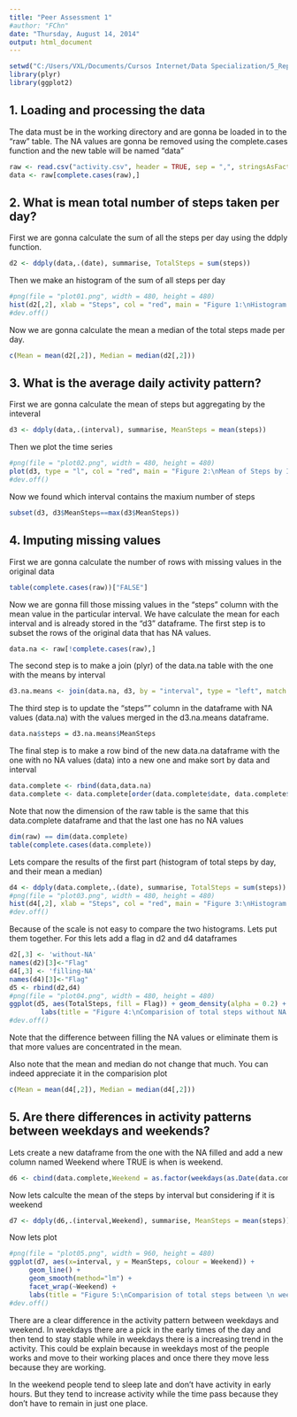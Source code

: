 ```yaml
---
title: "Peer Assessment 1"
#author: "FChn"
date: "Thursday, August 14, 2014"
output: html_document
---
```

```r
setwd("C:/Users/VXL/Documents/Cursos Internet/Data Specialization/5_Reproducible Research/Peer1")
library(plyr)
library(ggplot2)
```

## 1. Loading and processing the data
The data must be in the working directory and are gonna be loaded in to the "raw" table.
The NA values are gonna be removed using the complete.cases function and the new table will be named "data"

```r
raw <- read.csv("activity.csv", header = TRUE, sep = ",", stringsAsFactors = FALSE, na.strings = "NA")
data <- raw[complete.cases(raw),]
```

## 2. What is mean total number of steps taken per day?
First we are gonna calculate the sum of all the steps per day using the ddply function.

```r
d2 <- ddply(data,.(date), summarise, TotalSteps = sum(steps))
```

Then we make an histogram of the sum of all steps per day
```r
#png(file = "plot01.png", width = 480, height = 480)
hist(d2[,2], xlab = "Steps", col = "red", main = "Figure 1:\nHistogram of Steps")
#dev.off()
```

Now we are gonna calculate the mean a median of the total steps made per day.
```r
c(Mean = mean(d2[,2]), Median = median(d2[,2]))
```


## 3. What is the average daily activity pattern?
First we are gonna calculate the mean of steps but aggregating by the inteveral
```r
d3 <- ddply(data,.(interval), summarise, MeanSteps = mean(steps))
```

Then we plot the time series
```r
#png(file = "plot02.png", width = 480, height = 480)
plot(d3, type = "l", col = "red", main = "Figure 2:\nMean of Steps by Intreval")
#dev.off()
```

Now we found which interval contains the maxium number of steps
```r
subset(d3, d3$MeanSteps==max(d3$MeanSteps))
```


## 4. Imputing missing values
First we are gonna calculate the number of rows with missing values in the original data
```r
table(complete.cases(raw))["FALSE"]
```

Now we are gonna fill those missing values in the "steps" column with the mean value in the particular interval. We have calculate the mean for each interval and is already stored in the "d3" dataframe.
The first step is to subset the rows of the original data that has NA values.
```r
data.na <- raw[!complete.cases(raw),]
```

The second step is to make a join (plyr) of the data.na table with the one with the means by interval
```r
d3.na.means <- join(data.na, d3, by = "interval", type = "left", match = "all")
```

The third step is to update the "steps"" column in the dataframe with NA values (data.na) with the values merged in the d3.na.means dataframe.
```r
data.na$steps = d3.na.means$MeanSteps
```

The final step is to make a row bind of the new data.na dataframe with the one with no NA values (data) into a new one and make sort by data and interval
```r
data.complete <- rbind(data,data.na)
data.complete <- data.complete[order(data.complete$date, data.complete$interval),]
```

Note that now the dimension of the raw table is the same that this data.complete dataframe and that the last one has no NA values
```r
dim(raw) == dim(data.complete)
table(complete.cases(data.complete))
```

Lets compare the results of the first part (histogram of total steps by day, and their mean a median)
```r
d4 <- ddply(data.complete,.(date), summarise, TotalSteps = sum(steps))
#png(file = "plot03.png", width = 480, height = 480)
hist(d4[,2], xlab = "Steps", col = "red", main = "Figure 3:\nHistogram of Steps \n(filling NA values)")
#dev.off()
```

Because of the scale is not easy to compare the two histograms. Lets put them together. For this lets add a flag in d2 and d4 dataframes
```r
d2[,3] <- 'without-NA'
names(d2)[3]<-"Flag"
d4[,3] <- 'filling-NA'
names(d4)[3]<-"Flag"
d5 <- rbind(d2,d4)
#png(file = "plot04.png", width = 480, height = 480)
ggplot(d5, aes(TotalSteps, fill = Flag)) + geom_density(alpha = 0.2) + 
        labs(title = "Figure 4:\nComparision of total steps without NA values \n and filling NA values with the mean")
#dev.off()
```

Note that the difference between filling the NA values or eliminate them is that more values are concentrated in the mean.

Also note that the mean and median do not change that much. You can indeed appreciate it in the comparision plot
```r
c(Mean = mean(d4[,2]), Median = median(d4[,2]))
```

## 5. Are there differences in activity patterns between weekdays and weekends?
Lets create a new dataframe from the one with the NA filled and add a new column named Weekend where TRUE is when is weekend.
```r
d6 <- cbind(data.complete,Weekend = as.factor(weekdays(as.Date(data.complete$date)) %in% c("Saturday", "Sunday")))
```

Now lets calculte the mean of the steps by interval but considering if it is weekend
```r
d7 <- ddply(d6,.(interval,Weekend), summarise, MeanSteps = mean(steps))
```

Now lets plot
```r
#png(file = "plot05.png", width = 960, height = 480)
ggplot(d7, aes(x=interval, y = MeanSteps, colour = Weekend)) + 
     geom_line() + 
     geom_smooth(method="lm") +
     facet_wrap(~Weekend) + 
     labs(title = "Figure 5:\nComparision of total steps between \n weekdays(FALSE) or weekends(TRUE)")
#dev.off()
```

There are a clear difference in the activity pattern between weekdays and weekend. In weekdays there are a pick in the early times of the day and then tend to stay stable while in weekdays there is a increasing trend in the activity. This could be explain because in weekdays most of the people works and move to their working places and once there they move less because they are working.

In the weekend people tend to sleep late and don't have activity in early hours. But they tend to increase activity while the time pass because they don't have to remain in just one place.